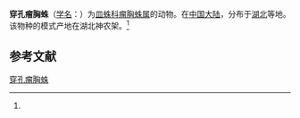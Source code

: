 {{Speciesbox
| name = 穿孔瘤胸蛛
| status = 
| status_system = 
| image = 
| genus = Oedothorax
| species = foratus
| authority = (Ma et Zhu, 1990)<ref name='id13337'>{{cite web| url =http://www.bioinfo.cn/db05/BjdwSpecies.php?action=view&id=13337| title =穿孔瘤胸蛛| work =《中国动物物种编目数据库》| publisher =中国科学院微生物研究所| author =中国科学院动物研究所| accessdate =2009-04-28| deadurl =yes| archiveurl =https://web.archive.org/web/20131203122335/http://www.bioinfo.cn/db05/BjdwSpecies.php?action=view| archivedate =2013-12-03}}</ref>
}}

'''穿孔瘤胸蛛'''（[[学名|学名]]：{{lang|la|''Oedothorax foratus''}}）为[[皿蛛科|皿蛛科]][[瘤胸蛛属|瘤胸蛛属]]的动物。在[[中国大陆|中国大陆]]，分布于[[湖北|湖北]]等地。该物种的模式产地在湖北神农架。<ref name='id13337'/>

== 参考文献 ==
{{reflist}}

{{Wikispecies|Oedothorax foratus}}

[[Category:瘤胸蛛属|穿孔瘤胸蛛]]


{{蜘蛛小作品}}